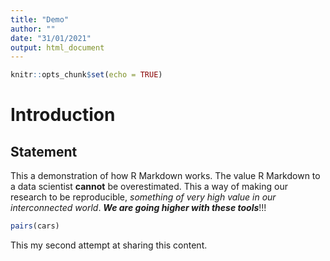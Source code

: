 ```yaml
---
title: "Demo"
author: ""
date: "31/01/2021"
output: html_document
---
```


```r
knitr::opts_chunk$set(echo = TRUE)
```


# Introduction
## Statement

This a demonstration of how R Markdown works. The value R Markdown to a data scientist **cannot** be overestimated. This a way of making our research to be reproducible, *something of very high value in our interconnected world*. **_We are going higher with these tools_**!!!

```r
pairs(cars)
```

This my second attempt at sharing this content.
